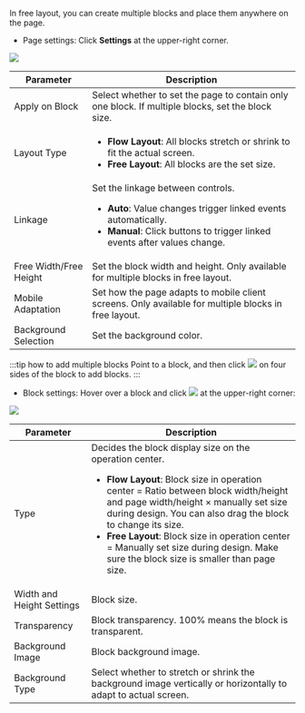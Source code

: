 In free layout, you can create multiple blocks and place them anywhere on the page.

- Page settings: Click <strong>Settings</strong> at the upper-right corner.

<img src="https://wordpressfreezonex.oss-accelerate.aliyuncs.com/appDesign/6.png"/>

<table>
<thead>
<tr>
<th>Parameter</th>
<th>Description</th>
</tr>
</thead>
<tbody>
<tr>
<td>Apply on Block</td>
<td>Select whether to set the page to contain only one block. If multiple blocks, set the block size.</td>
</tr>
<tr>
<td>Layout Type</td>
<td>
<ul>
<li><strong>Flow Layout</strong>: All blocks stretch or shrink to fit the actual screen.</li>
<li><strong>Free Layout</strong>: All blocks are the set size.</li>
</ul>
</td>
</tr>
<tr>
<td>Linkage</td>
<td>Set the linkage between controls.
<ul>
<li><strong>Auto</strong>: Value changes trigger linked events automatically.
</li>
<li><strong>Manual</strong>: Click buttons to trigger linked events after values change.
</li>
</ul>
</td>
</tr>
<tr>
<td>Free Width/Free Height</td>
<td>Set the block width and height. Only available for multiple blocks in free layout.
</td>
</tr>
<tr>
<td>Mobile Adaptation</td>
<td>Set how the page adapts to mobile client screens. Only available for multiple blocks in free layout.</td>
</tr>
<tr>
<td>Background Selection</td>
<td>Set the background color.</td>
</tr>
</tbody>
</table>

:::tip how to add multiple blocks
Point to a block, and then click <img src="https://wordpressfreezonex.oss-accelerate.aliyuncs.com/appDesign/16.png"/> on four sides of the block to add blocks.
:::

- Block settings: Hover over a block and click <img src="https://wordpressfreezonex.oss-accelerate.aliyuncs.com/appDesign/Snap10.png"/> at the upper-right corner: 

<img src="https://wordpressfreezonex.oss-accelerate.aliyuncs.com/appDesign/4.png"/>

<table>
<thead>
<tr>
<th>Parameter</th>
<th>Description</th>
</tr>
</thead>
<tbody>
<tr>
<td>Type</td>
<td>Decides the block display size on the operation center.
<ul>
<li><strong>Flow Layout</strong>: Block size in operation
center = Ratio between block width/height and page
width/height × manually set size during design. You
can also drag the block to change its size.
</li>
<li><strong>Free Layout</strong>: Block size in operation center
= Manually set size during design. Make sure the block
size is smaller than page size.
</li>
</ul>
</td>
</tr>
<tr>
<td>Width and Height Settings</td>
<td>Block size.</td>
</tr>
<tr>
<td>Transparency
</td>
<td>Block transparency. 100% means the block is transparent.</td>
</tr>
<tr>
<td>Background Image</td>
<td>Block background image.</td>
</tr>
<tr>
<td>Background Type</td>
<td>Select whether to stretch or shrink the background image
vertically or horizontally to adapt to actual screen.</td>
</tr>
</tbody>
</table>